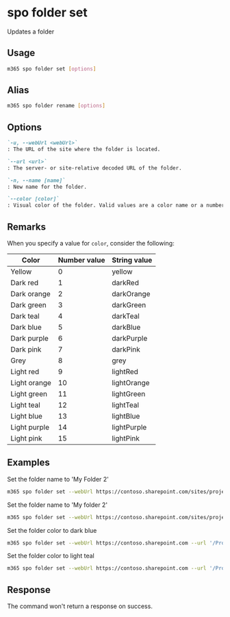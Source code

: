 
# spo folder set

Updates a folder

## Usage

```sh
m365 spo folder set [options]
```

## Alias

```sh
m365 spo folder rename [options]
```

## Options

```md definition-list
`-u, --webUrl <webUrl>`
: The URL of the site where the folder is located.

`--url <url>`
: The server- or site-relative decoded URL of the folder.

`-n, --name [name]`
: New name for the folder.

`--color [color]`
: Visual color of the folder. Valid values are a color name or a number. Check remarks for more info.
```

<Global />

## Remarks

When you specify a value for `color`, consider the following:

| Color        | Number value | String value |
|--------------|--------------|--------------|
| Yellow       | 0            | yellow       |
| Dark red     | 1            | darkRed      |
| Dark orange  | 2            | darkOrange   |
| Dark green   | 3            | darkGreen    |
| Dark teal    | 4            | darkTeal     |
| Dark blue    | 5            | darkBlue     |
| Dark purple  | 6            | darkPurple   |
| Dark pink    | 7            | darkPink     |
| Grey         | 8            | grey         |
| Light red    | 9            | lightRed     |
| Light orange | 10           | lightOrange  |
| Light green  | 11           | lightGreen   |
| Light teal   | 12           | lightTeal    |
| Light blue   | 13           | lightBlue    |
| Light purple | 14           | lightPurple  |
| Light pink   | 15           | lightPink    |

## Examples

Set the folder name to 'My Folder 2'

```sh
m365 spo folder set --webUrl https://contoso.sharepoint.com/sites/project-x --url '/Shared Documents/My Folder 1' --name 'My Folder 2'
```

Set the folder name to 'My folder 2'

```sh
m365 spo folder set --webUrl https://contoso.sharepoint.com/sites/project-x --url '/sites/project-x/Shared Documents/My Folder 1' --name 'My Folder 2'
```

Set the folder color to dark blue

```sh
m365 spo folder set --webUrl https://contoso.sharepoint.com --url '/ProjectFiles/Project-x' --color 5
```

Set the folder color to light teal

```sh
m365 spo folder set --webUrl https://contoso.sharepoint.com --url '/ProjectFiles/Project-x' --color lightTeal
```

## Response

The command won't return a response on success.
